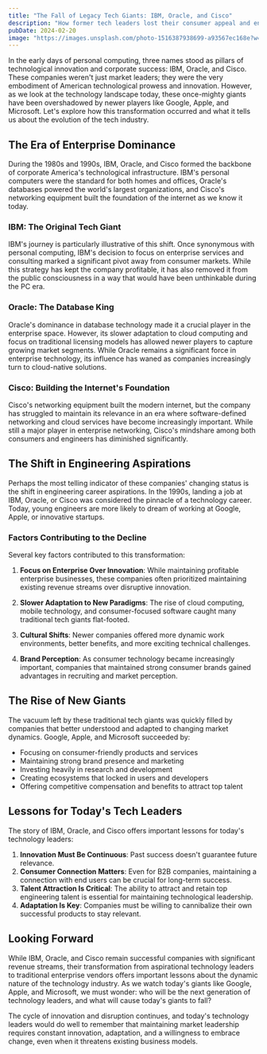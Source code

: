 ```yaml
---
title: "The Fall of Legacy Tech Giants: IBM, Oracle, and Cisco"
description: "How former tech leaders lost their consumer appeal and engineering talent to new giants"
pubDate: 2024-02-20
image: "https://images.unsplash.com/photo-1516387938699-a93567ec168e?w=800"
---
```


In the early days of personal computing, three names stood as pillars of technological innovation and corporate success: IBM, Oracle, and Cisco. These companies weren't just market leaders; they were the very embodiment of American technological prowess and innovation. However, as we look at the technology landscape today, these once-mighty giants have been overshadowed by newer players like Google, Apple, and Microsoft. Let's explore how this transformation occurred and what it tells us about the evolution of the tech industry.

## The Era of Enterprise Dominance

During the 1980s and 1990s, IBM, Oracle, and Cisco formed the backbone of corporate America's technological infrastructure. IBM's personal computers were the standard for both homes and offices, Oracle's databases powered the world's largest organizations, and Cisco's networking equipment built the foundation of the internet as we know it today.

### IBM: The Original Tech Giant

IBM's journey is particularly illustrative of this shift. Once synonymous with personal computing, IBM's decision to focus on enterprise services and consulting marked a significant pivot away from consumer markets. While this strategy has kept the company profitable, it has also removed it from the public consciousness in a way that would have been unthinkable during the PC era.

### Oracle: The Database King

Oracle's dominance in database technology made it a crucial player in the enterprise space. However, its slower adaptation to cloud computing and focus on traditional licensing models has allowed newer players to capture growing market segments. While Oracle remains a significant force in enterprise technology, its influence has waned as companies increasingly turn to cloud-native solutions.

### Cisco: Building the Internet's Foundation

Cisco's networking equipment built the modern internet, but the company has struggled to maintain its relevance in an era where software-defined networking and cloud services have become increasingly important. While still a major player in enterprise networking, Cisco's mindshare among both consumers and engineers has diminished significantly.

## The Shift in Engineering Aspirations

Perhaps the most telling indicator of these companies' changing status is the shift in engineering career aspirations. In the 1990s, landing a job at IBM, Oracle, or Cisco was considered the pinnacle of a technology career. Today, young engineers are more likely to dream of working at Google, Apple, or innovative startups.

### Factors Contributing to the Decline

Several key factors contributed to this transformation:

1. **Focus on Enterprise Over Innovation**: While maintaining profitable enterprise businesses, these companies often prioritized maintaining existing revenue streams over disruptive innovation.

2. **Slower Adaptation to New Paradigms**: The rise of cloud computing, mobile technology, and consumer-focused software caught many traditional tech giants flat-footed.

3. **Cultural Shifts**: Newer companies offered more dynamic work environments, better benefits, and more exciting technical challenges.

4. **Brand Perception**: As consumer technology became increasingly important, companies that maintained strong consumer brands gained advantages in recruiting and market perception.

## The Rise of New Giants

The vacuum left by these traditional tech giants was quickly filled by companies that better understood and adapted to changing market dynamics. Google, Apple, and Microsoft succeeded by:

- Focusing on consumer-friendly products and services
- Maintaining strong brand presence and marketing
- Investing heavily in research and development
- Creating ecosystems that locked in users and developers
- Offering competitive compensation and benefits to attract top talent

## Lessons for Today's Tech Leaders

The story of IBM, Oracle, and Cisco offers important lessons for today's technology leaders:

1. **Innovation Must Be Continuous**: Past success doesn't guarantee future relevance.
2. **Consumer Connection Matters**: Even for B2B companies, maintaining a connection with end users can be crucial for long-term success.
3. **Talent Attraction Is Critical**: The ability to attract and retain top engineering talent is essential for maintaining technological leadership.
4. **Adaptation Is Key**: Companies must be willing to cannibalize their own successful products to stay relevant.

## Looking Forward

While IBM, Oracle, and Cisco remain successful companies with significant revenue streams, their transformation from aspirational technology leaders to traditional enterprise vendors offers important lessons about the dynamic nature of the technology industry. As we watch today's giants like Google, Apple, and Microsoft, we must wonder: who will be the next generation of technology leaders, and what will cause today's giants to fall?

The cycle of innovation and disruption continues, and today's technology leaders would do well to remember that maintaining market leadership requires constant innovation, adaptation, and a willingness to embrace change, even when it threatens existing business models.